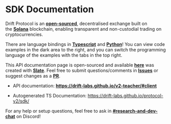 # SDK Documentation

Drift Protocol is an [**open-sourced**](https://github.com/drift-labs/protocol-v2/), decentralised exchange built on the [**Solana**](https://solana.com/) blockchain, enabling transparent and non-custodial trading on cryptocurrencies.

There are language bindings in [**Typescript**](https://github.com/drift-labs/protocol-v2/tree/master/sdk) and [**Python**](https://github.com/drift-labs/driftpy)! You can view code examples in the dark area to the right, and you can switch the programming language of the examples with the tabs in the top right.

This API documentation page is open-sourced and available [**here**](https://drift-labs.github.io/v2-teacher/#client) was created with [**Slate**](https://github.com/slatedocs/slate). Feel free to submit questions/comments in [**Issues**](https://github.com/drift-labs/v2-teacher/issues) or suggest changes as a [**PR**](https://github.com/drift-labs/v2-teacher/pulls).

-   API documentation: [**https://drift-labs.github.io/v2-teacher/#client**
    ](https://drift-labs.github.io/v2-teacher/#client)

-   Autogenerated TS Documentation: https://drift-labs.github.io/protocol-v2/sdk/

For any help or setup questions, feel free to ask in [**#research-and-dev-chat**](https://discord.gg/drifting) on Discord!